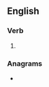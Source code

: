 ==English==

===Verb===
{{head|en|verb form}}

# {{en-third-person singular of|descale}}

===Anagrams===
* {{l|en|déclassé}}